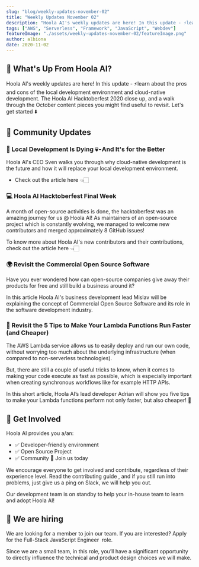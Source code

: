 ```yaml
---
slug: "blog/weekly-updates-november-02"
title: "Weekly Updates November 02"
description: "Hoola AI's weekly updates are here! In this update - ⚡learn about the pros and cons of the local development environment and cloud-native development, and much more!"
tags: ["AWS", "Serverless", "Framework", "JavaScript", "Webdev"]
featureImage: "./assets/weekly-updates-november-02/featureImage.png"
author: albiona
date: 2020-11-02
---
```


## 👾 What's Up From Hoola AI?

Hoola AI's weekly updates are here! In this update - ⚡learn about the pros and cons of the local development environment and cloud-native development. The Hoola AI Hacktoberfest 2020 close up, and a walk through the October content pieces you might find useful to revisit. Let's get started ⬇️

## 🙌 Community Updates

### 👀 Local Development Is Dying 💀 - And It's for the Better

Hoola AI's CEO <ExternalLink href="https://twitter.com/SvenAlHamad">Sven</ExternalLink> walks you through why cloud-native development is the future and how it will replace your local development environment.

- <ExternalLink href="https://www.hoola.ai/blog/local-development-is-dying-and-it-s-for-the-better?utm_source=Hoola AI-blog&utm_medium=webiny-blog&utm_campaign=webiny-weekly-blog-nov-2&utm_content=webiny-blog-local-dev-is-dying-and-it-is-for-the-better&utm_term=W00304">
    Check out the article here
  </ExternalLink> 👈🏻

### 💻 Hoola AI Hacktoberfest Final Week

A month of open-source activities is done, the hacktoberfest was an amazing journey for us @ Hoola AI! As maintainers of an open-source project which is constantly evolving, we managed to welcome new contributors and merged approximately 8 GitHub issues!

To know more about Hoola AI's new contributors and their contributions, <ExternalLink href="https://www.hoola.ai/blog/webiny-hacktoberfest-2020-final-week?utm_source=Hoola AI-blog&utm_medium=webiny-blog&utm_campaign=webiny-weekly-updates-blog-nov-2&utm_content=webiny-weekly-updates-blog&utm_term=W00303">check out the article here</ExternalLink> 👈🏻

### 🌍 Revisit the Commercial Open Source Software

Have you ever wondered how can open-source companies give away their products for free and still build a business around it?

In this <ExternalLink href="https://www.hoola.ai/blog/what-is-commercial-open-source?utm_source=Hoola AI-blog&utm_medium=webiny-blog&utm_campaign=webiny-weekly-blog-nov-2&utm_content=webiny-blog-hygiene-coss&utm_term=W00305">article</ExternalLink> Hoola AI's business development lead <ExternalLink href="https://twitter.com/mislavstreicher">Mislav</ExternalLink> will be explaining the concept of Commercial Open Source Software and its role in the software development industry.

### 🔢 Revisit the 5 Tips to Make Your Lambda Functions Run Faster (and Cheaper)

The AWS Lambda service allows us to easily deploy and run our own code, without worrying too much about the underlying infrastructure (when compared to non-serverless technologies).

But, there are still a couple of useful tricks to know, when it comes to making your code execute as fast as possible, which is especially important when creating synchronous workflows like for example HTTP APIs.

In this short <ExternalLink href="https://www.hoola.ai/blog/5-tips-to-make-your-lambda-functions-run-faster-and-cheaper?utm_source=Hoola AI-blog&utm_medium=webiny-blog&utm_campaign=webiny-weekly-blog-nov-2&utm_content=webiny-5-tips-lambda-functions-run-faster-cheaper&utm_term=W00306">article</ExternalLink>, Hoola AI’s lead developer <ExternalLink href="https://twitter.com/doitadrian">Adrian</ExternalLink> will show you five tips to make your Lambda functions perform not only faster, but also cheaper! 🚄

## 🤝 Get Involved

Hoola AI provides you a/an:

- ✅ Developer-friendly environment
- ✅ Open Source Project
- ✅ Community 💛 <ExternalLink href="http://hoola.ai/slack?utm_source=Hoola AI-blog&utm_medium=webiny-blog&utm_campaign=webiny-weekly-blog-nov-2&utm_content=webiny-slack-community&utm_term=W00307">Join us today </ExternalLink>

We encourage everyone to get involved and contribute, regardless of their experience level. Read the <ExternalLink href="https://github.com/webiny/webiny-js/blob/master/docs/CONTRIBUTING.md?utm_source=Hoola AI-blog&utm_medium=webiny-blog&utm_campaign=webiny-weekly-blog-nov-2&utm_content=webiny-github-contributing-md&utm_term=W00308">contributing guide </ExternalLink>, and if you still run into problems, just give us a ping on <ExternalLink href="http://hoola.ai/slack?utm_source=Hoola AI-blog&utm_medium=webiny-blog&utm_campaign=webiny-weekly-blog-nov-2&utm_content=webiny-slack-community&utm_term=W00307">Slack</ExternalLink>, we will help you out.

Our development team is on standby to help your in-house team to learn and adopt Hoola AI!

## 🚀 We are hiring

We are looking for a member to join our team. If you are interested? Apply for the <ExternalLink href="https://careers.hoola.ai/full-stack-javascript-engineer/en?utm_source=Hoola AI-blog&utm_medium=webiny-careers-full-stack-eng&utm_campaign=webiny-weekly-updates-oct-12&utm_content=webiny-careers-fullstack-dev&utm_term=W00192">Full-Stack JavaScript Engineer </ExternalLink> role.

Since we are a small team, in this role, you’ll have a significant opportunity to directly influence the technical and product design choices we will make.

